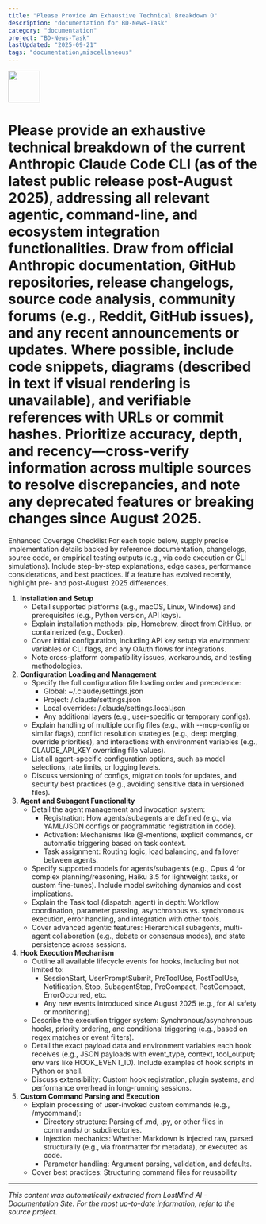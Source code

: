 ```yaml
---
title: "Please Provide An Exhaustive Technical Breakdown O"
description: "documentation for BD-News-Task"
category: "documentation"
project: "BD-News-Task"
lastUpdated: "2025-09-21"
tags: "documentation,miscellaneous"
---
```


<img src="https://r2cdn.perplexity.ai/pplx-full-logo-primary-dark%402x.png" style="height:64px;margin-right:32px"/>

# Please provide an exhaustive technical breakdown of the current Anthropic Claude Code CLI (as of the latest public release post-August 2025), addressing all relevant agentic, command-line, and ecosystem integration functionalities. Draw from official Anthropic documentation, GitHub repositories, release changelogs, source code analysis, community forums (e.g., Reddit, GitHub issues), and any recent announcements or updates. Where possible, include code snippets, diagrams (described in text if visual rendering is unavailable), and verifiable references with URLs or commit hashes. Prioritize accuracy, depth, and recency—cross-verify information across multiple sources to resolve discrepancies, and note any deprecated features or breaking changes since August 2025.

Enhanced Coverage Checklist
For each topic below, supply precise implementation details backed by reference documentation, changelogs, source code, or empirical testing outputs (e.g., via code execution or CLI simulations). Include step-by-step explanations, edge cases, performance considerations, and best practices. If a feature has evolved recently, highlight pre- and post-August 2025 differences.

1. **Installation and Setup**
    - Detail supported platforms (e.g., macOS, Linux, Windows) and prerequisites (e.g., Python version, API keys).
    - Explain installation methods: pip, Homebrew, direct from GitHub, or containerized (e.g., Docker).
    - Cover initial configuration, including API key setup via environment variables or CLI flags, and any OAuth flows for integrations.
    - Note cross-platform compatibility issues, workarounds, and testing methodologies.
2. **Configuration Loading and Management**
    - Specify the full configuration file loading order and precedence:
        - Global: ~/.claude/settings.json
        - Project: <project>/.claude/settings.json
        - Local overrides: <project>/.claude/settings.local.json
        - Any additional layers (e.g., user-specific or temporary configs).
    - Explain handling of multiple config files (e.g., with --mcp-config or similar flags), conflict resolution strategies (e.g., deep merging, override priorities), and interactions with environment variables (e.g., CLAUDE_API_KEY overriding file values).
    - List all agent-specific configuration options, such as model selections, rate limits, or logging levels.
    - Discuss versioning of configs, migration tools for updates, and security best practices (e.g., avoiding sensitive data in versioned files).
3. **Agent and Subagent Functionality**
    - Detail the agent management and invocation system:
        - Registration: How agents/subagents are defined (e.g., via YAML/JSON configs or programmatic registration in code).
        - Activation: Mechanisms like @-mentions, explicit commands, or automatic triggering based on task context.
        - Task assignment: Routing logic, load balancing, and failover between agents.
    - Specify supported models for agents/subagents (e.g., Opus 4 for complex planning/reasoning, Haiku 3.5 for lightweight tasks, or custom fine-tunes). Include model switching dynamics and cost implications.
    - Explain the Task tool (dispatch_agent) in depth: Workflow coordination, parameter passing, asynchronous vs. synchronous execution, error handling, and integration with other tools.
    - Cover advanced agentic features: Hierarchical subagents, multi-agent collaboration (e.g., debate or consensus modes), and state persistence across sessions.
4. **Hook Execution Mechanism**
    - Outline all available lifecycle events for hooks, including but not limited to:
        - SessionStart, UserPromptSubmit, PreToolUse, PostToolUse, Notification, Stop, SubagentStop, PreCompact, PostCompact, ErrorOccurred, etc.
        - Any new events introduced since August 2025 (e.g., for AI safety or monitoring).
    - Describe the execution trigger system: Synchronous/asynchronous hooks, priority ordering, and conditional triggering (e.g., based on regex matches or event filters).
    - Detail the exact payload data and environment variables each hook receives (e.g., JSON payloads with event_type, context, tool_output; env vars like HOOK_EVENT_ID). Include examples of hook scripts in Python or shell.
    - Discuss extensibility: Custom hook registration, plugin systems, and performance overhead in long-running sessions.
5. **Custom Command Parsing and Execution**
    - Explain processing of user-invoked custom commands (e.g., /mycommand):
        - Directory structure: Parsing of .md, .py, or other files in commands/ or subdirectories.
        - Injection mechanics: Whether Markdown is injected raw, parsed structurally (e.g., via frontmatter for metadata), or executed as code.
        - Parameter handling: Argument parsing, validation, and defaults.
    - Cover best practices: Structuring command files for reusability

---
*This content was automatically extracted from LostMind AI - Documentation Site. For the most up-to-date information, refer to the source project.*
